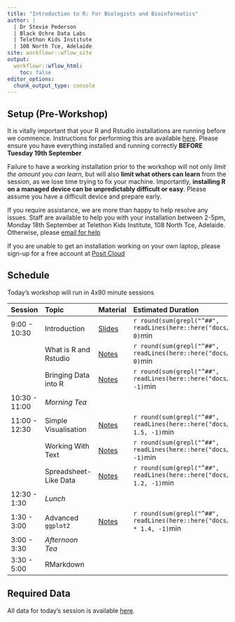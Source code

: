 ```yaml
---
title: "Introduction to R: For Biologists and Bioinformatics"
author: |
  | Dr Stevie Pederson
  | Black Ochre Data Labs
  | Telethon Kids Institute
  | 108 North Tce, Adelaide
site: workflowr::wflow_site
output:
  workflowr::wflow_html:
    toc: false
editor_options:
  chunk_output_type: console
---
```


<base target="_blank">

## Setup (Pre-Workshop)

It is vitally important that your R and Rstudio installations are running before we commence.
Instructions for performing this are available [here]().
Please ensure you have everything installed and running correctly **BEFORE Tuesday 19th September**

Failure to have a working installation prior to the workshop will not only *limit the amount you can learn*, but will also **limit what others can learn** from the session, as we lose time trying to fix your machine.
Importantly, **installing R on a managed device can be unpredictably difficult or easy**.
Please assume you have a difficult device and prepare early.

If you require assistance, we are more than happy to help resolve any issues.
Staff are available to help you with your installation between 2-5pm, Monday 18th September at Telethon Kids Institute, 108 North Tce, Adelaide.
Otherwise, please [email for help](mailto:stephen.pederson@telethonkids.org.au)

If you are unable to get an installation working on your own laptop, please sign-up for a free account at [Posit Cloud](https://posit.cloud/)

## Schedule

Today's workshop will run in 4x90 minute sessions

| Session | Topic | Material | Estimated Duration |
|:------- |:----- |:-------- |:---------------- |
| 9:00 - 10:30  | Introduction            | [Slides](intro_slides.html#/title-slide) | `r round(sum(grepl("^##", readLines(here::here("docs/intro_slides.qmd")))) * 0.5, 0)`min |
|               | What is R and Rstudio   | [Notes](rstudio.html) | `r round(sum(grepl("^##", readLines(here::here("docs/rstudio_slides.qmd")))) * 0.5, 0)`min |
|               | Bringing Data into R    | [Notes](data_import.html) | `r round(sum(grepl("^##", readLines(here::here("docs/import_slides.qmd")))) * 1.5, -1)`min |
| 10:30 - 11:00 | *Morning Tea*           | | |
| 11:00 - 12:30 | Simple Visualisation    | [Notes](basic_ggplot2.html) | `r round(sum(grepl("^##", readLines(here::here("docs/basic_ggplot2_slides.qmd")))) * 1.5, -1)`min |
|               | Working With Text       | [Notes](text.html) | `r round(sum(grepl("^##", readLines(here::here("docs/text_slides.qmd")))) * 1.5, -1)`min |
|               | Spreadsheet-Like Data   | [Notes](tidying_data.html) | `r round(sum(grepl("^##", readLines(here::here("docs/tidying_data_slides.qmd")))) * 1.2, -1)`min  |
| 12:30 - 1:30  | *Lunch*                 | | |
| 1:30 - 3:00   | Advanced `ggplot2`      | [Notes](advanced_ggplot.html) | `r round(sum(grepl("^##", readLines(here::here("docs/advanced_ggplot_slides.qmd")))) * 1.4, -1)`min |
| 3:00 - 3:30   | *Afternoon Tea*         | | |
| 3:30 - 5:00   | RMarkdown               | | |

## Required Data

All data for today's session is available [here]().